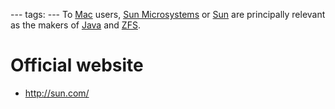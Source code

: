 ---
tags:
---
To [[Mac]] users, [[Sun Microsystems]] or [[Sun]] are principally relevant as the makers of [[Java]] and [[ZFS]].

= Official website =

* http://sun.com/
